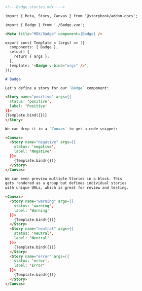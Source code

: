 ```md
<!---Badge.stories.mdx --->

import { Meta, Story, Canvas } from '@storybook/addon-docs';

import { Badge } from './Badge.vue';

<Meta title="MDX/Badge" component={Badge} />

export const Template = (args) => ({
  components: { Badge },
  setup() {
    return { args };
  },
  template: '<Badge v-bind="args" />',
});

# Badge

Let's define a story for our `Badge` component:

<Story name="positive" args={{
  status: 'positive',
  label: 'Positive'
}}>
{Template.bind({})}
</Story>

We can drop it in a `Canvas` to get a code snippet:

<Canvas>
  <Story name="negative" args={{
    status: 'negative', 
    label: 'Negative'
  }}>
    {Template.bind({})}
  </Story>
</Canvas>

We can even preview multiple Stories in a block. This
gets rendered as a group but defines individual stories
with unique URLs, which is great for review and testing.

<Canvas>
  <Story name="warning" args={{
    status: 'warning',
    label: 'Warning' 
  }}>
    {Template.bind({})}
  </Story>
  <Story name="neutral" args={{
    status: 'neutral', 
    label: 'Neutral' 
  }}>
    {Template.bind({})}
  </Story>
  <Story name="error" args={{
    status: 'error', 
    label: 'Error' 
  }}>
    {Template.bind({})}
  </Story>
</Canvas>
```